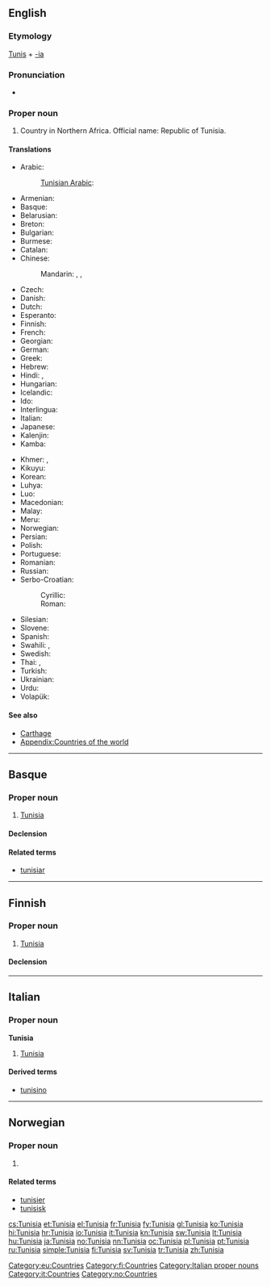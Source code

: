 {{also|Tunísia}}
==English==
{{wikipedia}}

===Etymology===
[[Tunis]] + [[-ia]]

===Pronunciation===
* {{audio|En-us-Tunisia.ogg|Audio (US)}}
*: {{rhymes|iʒə}}

===Proper noun===
{{en-proper noun}}

# Country in Northern Africa. Official name: Republic of Tunisia.

====Translations====
{{trans-top|Republic of Tunisia}}
* Arabic: {{t+|ar|تونس|m|tr=tuunis}}
*: [[Tunisian Arabic]]: {{tø|aeb|تونس|f|alt=تُونِسْ|tr=tūnis|sc=Arab}}
* Armenian: {{t-|hy|Թունիս|tr=T'unis}}
* Basque: {{t-|eu|Tunisia}}
* Belarusian: {{t-|be|Туніс|m|tr=Tunís|sc=Cyrl}}
* Breton: {{t-|br|Tunizia}}
* Bulgarian: {{t-|bg|Тунис|m|tr=Tunís|sc=Cyrl}}
* Burmese: {{t-|my|တူနီးရှားနိုင်ငံ|sc=Mymr}}
* Catalan: {{t+|ca|Tunísia|f}}
* Chinese:
*: Mandarin: {{t-|cmn|突尼斯|tr=Tūnísī|sc=Hani}}, {{t|cmn|突尼西亞|sc=Hani}}, {{t|cmn|突尼西亚|tr=Tūníxīyà|sc=Hani}}
* Czech: {{t+|cs|Tunisko|n}}
* Danish: {{t+|da|Tunesien}}
* Dutch: {{t+|nl|Tunesië}}
* Esperanto: {{t-|eo|Tunizio}}
* Finnish: {{t+|fi|Tunisia}}
* French: {{t+|fr|Tunisie|f}}
* Georgian: {{t-|ka|ტუნისი|tr=tunisi|sc=Geor}}
* German: {{t+|de|Tunesien|n}}
* Greek: {{t+|el|Τυνησία|f}}
* Hebrew: {{t-|he|תוניסיה|sc=Hebr}}
* Hindi: {{t+|hi|ट्यूनिशिया|m|tr=ṭyūniśiyā|sc=Deva}}, {{t-|hi|तूनिस|tr=tūnis|sc=Deva}}
* Hungarian: {{t+|hu|Tunézia}}
* Icelandic: {{t+|is|Túnis|n}}
* Ido: {{t+|io|Tunizia}}
* Interlingua: {{t-|ia|Tunisia}}
* Italian: {{t+|it|Tunisia|f}}
* Japanese: {{t+|ja|チュニジア|tr=Chunijia}}
* Kalenjin: {{tø|kln|Tunisia}}
* Kamba: {{tø|kam|Tunisia}}
{{trans-mid}}
* Khmer: {{t-|km|ប្រទេសទុយណេស៊ី|tr=prɑteih tuynesii|sc=Khmr}}, {{t-|km|ទុយណេស៊ី|tr=tuynesii|sc=Khmr}}
* Kikuyu: {{tø|ki|Tunisia}}
* Korean: {{t+|ko|튀니지|tr=Twiniji|sc=Kore}}
* Luhya: {{tø|luy|Tunisia}}
* Luo: {{tø|luo|Tunisia}}
* Macedonian: {{t-|mk|Тунис|m|tr=Túnis}}
* Malay: {{t-|ms|Tunisia}}
* Meru: {{tø|mer|Tunisia}}
* Norwegian: {{t+|no|Tunisia}}
* Persian: {{t-|fa|تونس|tr=Tunes|sc=fa-Arab}}
* Polish: {{t+|pl|Tunezja}}
* Portuguese: {{t+|pt|Tunísia}}
* Romanian: {{t-|ro|Tunisia|f}}
* Russian: {{t+|ru|Тунис|m|tr=Tunís}}
* Serbo-Croatian:
*: Cyrillic: {{t-|sh|Ту̀нис|m|sc=Cyrl}}
*: Roman: {{t-|sh|Tùnis|m}}
* Silesian: {{tø|szl|Tůnezyjo|f}}
* Slovene: {{t+|sl|Tunízija|f}}
* Spanish: {{t+|es|Túnez}}
* Swahili: {{t+|sw|Tunisia}}, {{t-|sw|Utunisi}}
* Swedish: {{t+|sv|Tunisien}}
* Thai: {{t-|th|ประเทศตูนิเซีย|tr=bpràtêt dtoonísia|sc=Thai}}, {{t+|th|ตูนิเซีย|tr=dtoonísia|sc=Thai}}
* Turkish: {{t+|tr|Tunus}}
* Ukrainian: {{t+|uk|Туніс|m|tr=Tunís|sc=Cyrl}}
* Urdu: {{t-|ur|تونس|tr=tūnis|sc=ur-Arab}}
* Volapük: {{t+|vo|Tünisän}}
{{trans-bottom}}

====See also====
* [[Carthage]]
* [[Appendix:Countries of the world]]

----

==Basque==
{{wikipedia|lang=eu}}

===Proper noun===
{{head|eu|proper noun}}

# [[#English|Tunisia]]

====Declension====
{{eu-decl-prop inanim noun-a|AWW=Tunisi|a=1}}

====Related terms====
* [[tunisiar]]

[[Category:eu:Countries]]

----

==Finnish==
{{wikipedia|lang=fi}}

===Proper noun===
{{fi-proper noun}}

# [[#English|Tunisia]]

====Declension====
{{fi-decl-kulkija|Tunisi|nopl=1}}

[[Category:fi:Countries]]

----

==Italian==
{{wikipedia|lang=it}}

===Proper noun===
'''Tunisia''' {{f}}

# [[#English|Tunisia]]

====Derived terms====
* [[tunisino]]

[[Category:Italian proper nouns]]
[[Category:it:Countries]]

----

==Norwegian==

===Proper noun===
{{no-proper noun}}

# {{l|en|Tunisia}}

====Related terms====
* [[tunisier]]
* [[tunisisk]]

[[Category:no:Countries]]

[[cs:Tunisia]]
[[et:Tunisia]]
[[el:Tunisia]]
[[fr:Tunisia]]
[[fy:Tunisia]]
[[gl:Tunisia]]
[[ko:Tunisia]]
[[hi:Tunisia]]
[[hr:Tunisia]]
[[io:Tunisia]]
[[it:Tunisia]]
[[kn:Tunisia]]
[[sw:Tunisia]]
[[lt:Tunisia]]
[[hu:Tunisia]]
[[ja:Tunisia]]
[[no:Tunisia]]
[[nn:Tunisia]]
[[oc:Tunisia]]
[[pl:Tunisia]]
[[pt:Tunisia]]
[[ru:Tunisia]]
[[simple:Tunisia]]
[[fi:Tunisia]]
[[sv:Tunisia]]
[[tr:Tunisia]]
[[zh:Tunisia]]